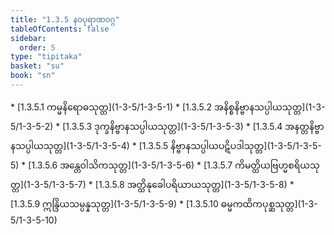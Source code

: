 ```yaml
---
title: "1.3.5 နဝပုရာဏဝဂ္ဂ"
tableOfContents: false
sidebar:
  order: 5
type: "tipitaka"
basket: "su"
book: "sn"
---
```



<DynamicBreadcrumb />



<TableOfContents book="sn" section="1.3.5">
* [1.3.5.1 ကမ္မနိရောဓသုတ္တ](1-3-5/1-3-5-1)
* [1.3.5.2 အနိစ္စနိဗ္ဗာနသပ္ပါယသုတ္တ](1-3-5/1-3-5-2)
* [1.3.5.3 ဒုက္ခနိဗ္ဗာနသပ္ပါယသုတ္တ](1-3-5/1-3-5-3)
* [1.3.5.4 အနတ္တနိဗ္ဗာနသပ္ပါယသုတ္တ](1-3-5/1-3-5-4)
* [1.3.5.5 နိဗ္ဗာနသပ္ပါယပဋိပဒါသုတ္တ](1-3-5/1-3-5-5)
* [1.3.5.6 အန္တေဝါသိကသုတ္တ](1-3-5/1-3-5-6)
* [1.3.5.7 ကိမတ္ထိယဗြဟ္မစရိယသုတ္တ](1-3-5/1-3-5-7)
* [1.3.5.8 အတ္ထိနုခေါပရိယာယသုတ္တ](1-3-5/1-3-5-8)
* [1.3.5.9 ဣန္ဒြိယသမ္ပန္နသုတ္တ](1-3-5/1-3-5-9)
* [1.3.5.10 ဓမ္မကထိကပုစ္ဆသုတ္တ](1-3-5/1-3-5-10)
</TableOfContents>
